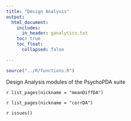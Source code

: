 ```yaml
---
title: "Design Analysis"
output: 
  html_document:
    includes:
      in_header: ganalytics.txt
    toc: true
    toc_float:
      collapsed: false

---
```



```r
source("../R/functions.R")
```


Design Analysis modules of the PsychoPDA suite

`r list_pages(nickname = "meanDiffDA")`

`r list_pages(nickname = "corrDA")`

`r issues()`